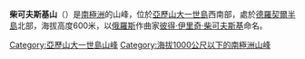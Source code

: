 {{coord|71|23|S|73|15|W|display=title}}

'''柴可夫斯基山'''（{{lang-en|Mount Tchaikovsky}}）是[[南極洲|南極洲]]的山峰，位於[[亞歷山大一世島|亞歷山大一世島]]西南部，處於[[德羅契爾半島|德羅契爾半島]]北部，海拔高度600米，以[[俄羅斯|俄羅斯]]作曲家[[彼得·伊里奇·柴可夫斯基|彼得·伊里奇·柴可夫斯基]]命名。

{{DEFAULTSORT:Mount Tchaikovsky}}
[[Category:亞歷山大一世島山峰|Category:亞歷山大一世島山峰]]
[[Category:海拔1000公尺以下的南極洲山峰|Category:海拔1000公尺以下的南極洲山峰]]

{{AlexanderIsland-geo-stub}}